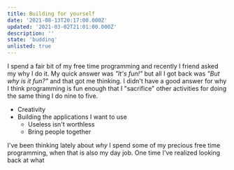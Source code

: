 ```yaml
---
title: Building for yourself
date: '2021-08-13T20:17:00.000Z'
updated: '2021-03-02T21:01:00.000Z'
description: ''
state: 'budding'
unlisted: true
---
```


I spend a fair bit of my free time programming and recently I friend asked my why I do it. My quick answer was _"It's fun!"_ but all I got back was _"But why is it fun?"_ and that got me thinking. I didn't have a good answer for why I think programming is fun enough that I "sacrifice" other activities for doing the same thing I do nine to five.

- Creativity
- Building the applications I want to use
  - Useless isn't worthless
  - Bring people together

I've been thinking lately about _why_ I spend some of my precious free time programming, when that is also my day job. One time I've realized looking back at what
